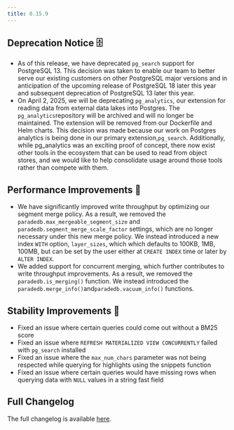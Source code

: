 ```yaml
---
title: 0.15.9
---
```


## Deprecation Notice 🗄️

- As of this release, we have deprecated `pg_search` support for PostgreSQL 13. This decision was taken to enable our team to better serve our
  existing customers on other PostgreSQL major versions and in anticipation of the upcoming release of PostgreSQL 18 later this year and subsequent
  deprecation of PostgreSQL 13 later this year.
- On April 2, 2025, we will be deprecating `pg_analytics`, our extension for reading data from external data lakes into Postgres. The
`pg_analytics`repository will be archived and will no longer be maintained. The extension will be removed from our Dockerfile and Helm
charts. This decision was made because our work on Postgres analytics is being done in our primary extension,`pg_search`. Additionally,
  while pg_analytics was an exciting proof of concept, there now exist other tools in the ecosystem that can be used to read from object stores,
  and we would like to help consolidate usage around those tools rather than compete with them.

## Performance Improvements 🚀

- We have significantly improved write throughput by optimizing our segment merge policy. As a result, we removed the
  `paradedb.max_mergeable_segment_size` and `paradedb.segment_merge_scale_factor` settings, which are no longer necessary
  under this new merge policy. We instead introduced a new index `WITH` option, `layer_sizes`, which which defaults to 100KB,
  1MB, 100MB, but can be set by the user either at `CREATE INDEX` time or later by `ALTER INDEX`.
- We added support for concurrent merging, which further contributes to write throughput improvements. As a result, we removed
  the `paradedb.is_merging()` function. We instead introduced the `paradedb.merge_info()`and`paradedb.vacuum_info()` functions.

## Stability Improvements 💪

- Fixed an issue where certain queries could come out without a BM25 score
- Fixed an issue where `REFRESH MATERIALIZED VIEW CONCURRENTLY` failed with `pg_search` installed
- Fixed an issue where the `max_num_chars` parameter was not being respected while querying for highlights using the snippets function
- Fixed an issue where certain queries would have missing rows when querying data with `NULL` values in a string fast field

## Full Changelog

The full changelog is available [here](https://github.com/paradedb/paradedb/releases/tag/v0.15.9).
